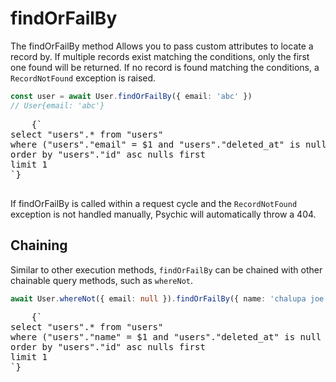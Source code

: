 
# findOrFailBy

The findOrFailBy method Allows you to pass custom attributes to locate a record by. If multiple records exist matching the conditions, only the first one found will be returned. If no record is found matching the conditions, a `RecordNotFound` exception is raised.

```ts
const user = await User.findOrFailBy({ email: 'abc' })
// User{email: 'abc'}
```

<RoutesOutput>
  <pre style={{ backgroundColor: 'transparent' }}>
    {`
select "users".* from "users"
where ("users"."email" = $1 and "users"."deleted_at" is null)
order by "users"."id" asc nulls first
limit 1
`}
  </pre>
</RoutesOutput>

If findOrFailBy is called within a request cycle and the `RecordNotFound` exception is not handled manually, Psychic will automatically throw a 404.

## Chaining

Similar to other execution methods, `findOrFailBy` can be chained with other chainable query methods, such as `whereNot`.

```ts
await User.whereNot({ email: null }).findOrFailBy({ name: 'chalupa joe' })
```

<RoutesOutput>
  <pre style={{ backgroundColor: 'transparent' }}>
    {`
select "users".* from "users"
where ("users"."name" = $1 and "users"."deleted_at" is null and not ("users"."email" is null))
order by "users"."id" asc nulls first
limit 1
`}
  </pre>
</RoutesOutput>
